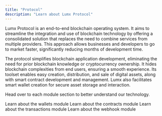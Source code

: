 ```yaml
---
title: "Protocol"
description: "Learn about Lumx Protocol"
---
```


Lumx Protocol is an end-to-end blockchain operating system. It aims to streamline the integration and use of blockchain technology by offering a consolidated solution that replaces the need to combine services from multiple providers. This approach allows businesses and developers to go to market faster, significantly reducing months of development time.

The protocol simplifies blockchain application development, eliminating the need for prior blockchain knowledge or cryptocurrency ownership. It hides blockchain complexities from end users, ensuring a smooth experience. Its toolset enables easy creation, distribution, and sale of digital assets, along with smart contract development and management. Lumx also facilitates smart wallet creation for secure asset storage and interaction.

Head over to each module section to better understand our technology.

<CardGroup cols={2}>

  <Card title="Wallet" href="/concepts/wallets">
    Learn about the wallets module
  </Card>
  <Card title="Contract" href="/concepts/contracts">
    Learn about the contracts module
  </Card>
  <Card title="Transaction" href="/concepts/transactions">
    Learn about the transactions module
  </Card>
    <Card title="Webhook" href="/concepts/webhook">
    Learn about the webhook module
  </Card>
  
</CardGroup>
